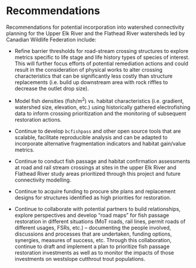 # Recommendations

Recommendations for potential incorporation into watershed connectivity planning for the Upper Elk River and the Flathead River watersheds led by Canadian Wildlife Federation include:

 * Refine barrier thresholds for road-stream crossing structures to explore metrics specific to life stage and life history types of species of interest. This will further focus efforts of potential remediation actions and could result in the consideration of physical works to alter crossing characteristics that can be significantly less costly than structure replacements (i.e. build up downstream area with rock riffles to decrease the outlet drop size).
 
 * Model fish densities (fish/m^2^) vs. habitat characteristics (i.e. gradient, watershed size, elevation, etc.) using historically gathered electrofishing data to inform crossing prioritization and the monitoring of subsequent restoration actions.


 * Continue to develop `bcfishpass` and other open source tools that are scalable, facilitate reproducible analysis and can be adapted to incorporate alternative fragmentation indicators and habitat gain/value metrics.
 
 * Continue to conduct fish passage and habitat confirmation assessments at road and rail stream crossings at sites in the upper Elk River and Flathead River study areas prioritized through this project and future connectivity modelling.
 
 * Continue to acquire funding to procure site plans and replacement designs for structures identified as high priorities for restoration.
 
 * Continue to collaborate with potential partners to build relationships, explore perspectives and develop “road maps” for fish passage restoration in different situations (MoT roads, rail lines, permit roads of different usages, FSRs, etc.) – documenting the people involved, discussions and processes that are undertaken, funding options, synergies, measures of success, etc. Through this collaboration, continue to draft and implement a plan to prioritize fish passage restoration investments as well as to monitor the impacts of those investments on westslope cutthrout trout populations.



